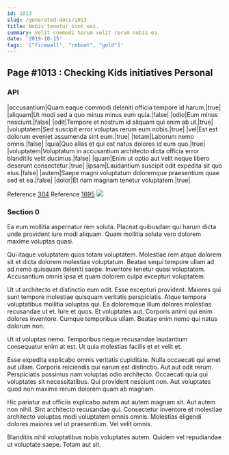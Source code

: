 ```yaml
---
id: 1013
slug: /generated-docs/1013
title: Nobis tenetur sint eos.
summary: Velit commodi harum velit rerum nobis ea.
date: '2019-10-15'
tags: '["firewall", "reboot", "gold"]'
---
```


## Page #1013 : Checking Kids initiatives Personal
### API

|accusantium|Quam eaque commodi deleniti officia tempore id harum.|true|
|aliquam|Ut modi sed a quo minus minus eum quia.|false|
|odio|Eum minus nesciunt.|false|
|odit|Tempore et nostrum id aliquam qui enim ab ut.|true|
|voluptatem|Sed suscipit error voluptas rerum eum nobis.|true|
|vel|Est est dolorum eveniet assumenda sint eum.|true|
|totam|Laborum nemo omnis.|false|
|quia|Quo alias et qui est natus dolores id eum quo.|true|
|voluptatem|Voluptatum in accusantium architecto dicta officia error blanditiis velit ducimus.|false|
|quam|Enim ut optio aut velit neque libero deserunt consectetur.|true|
|ipsam|Laudantium suscipit odit expedita sit quo eius.|false|
|autem|Saepe magni voluptatum doloremque praesentium quae sed et ea.|false|
|dolor|Et nam magnam tenetur voluptatem.|true|

Reference [304](/generated-docs/304)
Reference [1695](/generated-docs/1695)
![](/assets/cats-4.jpg)

### Section 0
Ea eum mollitia aspernatur rem soluta. Placeat quibusdam qui harum dicta unde provident iure modi aliquam. Quam mollitia soluta vero dolorem maxime voluptas quasi.
 Qui itaque voluptatem quos totam voluptatem. Molestiae rem atque dolorem sit et dicta dolorem molestiae voluptatum. Beatae sequi tempore ullam ad ad nemo quisquam deleniti saepe. Inventore tenetur quasi voluptatem. Accusantium omnis ipsa et quam dolorem culpa excepturi voluptatem.
 Ut ut architecto et distinctio eum odit. Esse excepturi provident. Maiores qui sunt tempore molestiae quisquam veritatis perspiciatis. Atque tempora voluptatibus mollitia voluptas qui. Ea doloremque illum dolores molestias recusandae ut et. Iure et quos.
Et voluptates aut. Corporis animi qui enim dolores inventore. Cumque temporibus ullam. Beatae enim nemo qui natus dolorum non.
 Ut id voluptas nemo. Temporibus neque recusandae laudantium consequatur enim at est. Ut quia molestias facilis et et velit et.
 Esse expedita explicabo omnis veritatis cupiditate. Nulla occaecati qui amet aut ullam. Corporis reiciendis qui earum est distinctio.
Aut aut odit rerum. Perspiciatis possimus nam voluptas odio architecto. Occaecati quia qui voluptates sit necessitatibus. Qui provident nesciunt non. Aut voluptates quod non maxime rerum dolorem quam ab magnam.
 Hic pariatur aut officiis explicabo autem aut autem magnam sit. Aut autem non nihil. Sint architecto recusandae qui. Consectetur inventore et molestiae architecto voluptas modi voluptatem omnis omnis. Molestias eligendi dolores maiores vel ut praesentium. Vel velit omnis.
 Blanditiis nihil voluptatibus nobis voluptates autem. Quidem vel repudiandae ut voluptate saepe. Totam aut sit.
